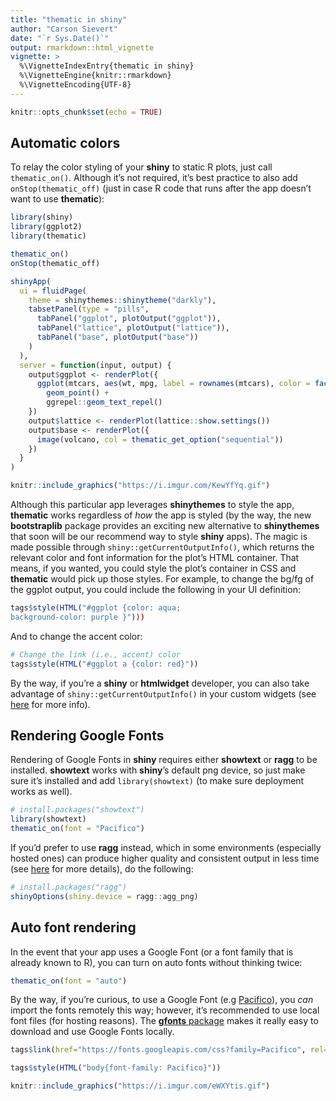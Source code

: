```yaml
---
title: "thematic in shiny"
author: "Carson Sievert"
date: "`r Sys.Date()`"
output: rmarkdown::html_vignette
vignette: >
  %\VignetteIndexEntry{thematic in shiny}
  %\VignetteEngine{knitr::rmarkdown}
  %\VignetteEncoding{UTF-8}
---
```


```r
knitr::opts_chunk$set(echo = TRUE)
```

## Automatic colors

To relay the color styling of your **shiny** to static R plots, just call `thematic_on()`. Although it's not required, it's best practice to also add `onStop(thematic_off)` (just in case R code that runs after the app doesn't want to use **thematic**):

```r
library(shiny)
library(ggplot2)
library(thematic)

thematic_on()
onStop(thematic_off)

shinyApp(
  ui = fluidPage(
    theme = shinythemes::shinytheme("darkly"),
    tabsetPanel(type = "pills",
      tabPanel("ggplot", plotOutput("ggplot")),
      tabPanel("lattice", plotOutput("lattice")),
      tabPanel("base", plotOutput("base"))
    )
  ),
  server = function(input, output) {
    output$ggplot <- renderPlot({
      ggplot(mtcars, aes(wt, mpg, label = rownames(mtcars), color = factor(cyl))) +
        geom_point() +
        ggrepel::geom_text_repel()
    })
    output$lattice <- renderPlot(lattice::show.settings())
    output$base <- renderPlot({
      image(volcano, col = thematic_get_option("sequential"))
    })
  }
)
```

```r
knitr::include_graphics("https://i.imgur.com/KewYfYq.gif")
```

Although this particular app leverages **shinythemes** to style the app, **thematic** works regardless of _how_ the app is styled (by the way, the new **bootstraplib** package provides an exciting new alternative to **shinythemes** that soon will be our recommend way to style **shiny** apps). The magic is made possible through `shiny::getCurrentOutputInfo()`, which returns the relevant color and font information for the plot's HTML container. That means, if you wanted, you could style the plot's container in CSS and **thematic** would pick up those styles. For example, to change the bg/fg of the ggplot output, you could include the following in your UI definition:

```r
tags$style(HTML("#ggplot {color: aqua; 
background-color: purple }")))
```

And to change the accent color:

```r
# Change the link (i.e., accent) color
tags$style(HTML("#ggplot a {color: red}"))
```

By the way, if you're a **shiny** or **htmlwidget** developer, you can also take advantage of `shiny::getCurrentOutputInfo()` in your custom widgets (see [here](https://github.com/rstudio/shiny/pull/2740) for more info).

## Rendering Google Fonts {#gfont-rendering}

Rendering of Google Fonts in **shiny** requires either **showtext** or **ragg** to be installed. **showtext** works with **shiny**'s default png device, so just make sure it's installed and add `library(showtext)` (to make sure deployment works as well).

```r
# install.packages("showtext")
library(showtext)
thematic_on(font = "Pacifico")
```

If you'd prefer to use **ragg** instead, which in some environments (especially hosted ones) can produce higher quality and consistent output in less time (see [here](https://ragg.r-lib.org/) for more details), do the following:

```r
# install.packages("ragg")
shinyOptions(shiny.device = ragg::agg_png)
```


## Auto font rendering {#auto-rendering}

In the event that your app uses a Google Font (or a font family that is already known to R), you can turn on auto fonts without thinking twice:

```r
thematic_on(font = "auto")
```

By the way, if you're curious, to use a Google Font (e.g [Pacifico](https://fonts.google.com/specimen/Pacifico)), you *can* import the fonts remotely this way; however, it's recommended to use local font files (for hosting reasons). The [**gfonts** package](https://github.com/dreamRs/gfonts) makes it really easy to download and use Google Fonts locally.

```r
tags$link(href="https://fonts.googleapis.com/css?family=Pacifico", rel="stylesheet")
```

```r
tags$style(HTML("body{font-family: Pacifico}"))
```


```r
knitr::include_graphics("https://i.imgur.com/eWXYtis.gif")
```
